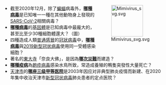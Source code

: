 <div style="float:right;margin-left:0.5em;">
[[File:Mimivirus_svg.svg|100x100px]]
</div>

*截至2020年12月，除了[[蝙蝠|蝙蝠]]病毒外，'''[[穿山甲冠狀病毒|哪種病毒]]'''是已知唯一一種在其他動物身上發現的[[SARS-CoV-2|SARS-CoV-2]]相關病毒？
*'''[[拟菌病毒|哪種病毒]]'''的[[基因體|基因體]]是已知病毒中最龐大的，甚至比至少30種細胞體還大？（圖）
*四種造成人類[[普通感冒|普通感冒]]的[[冠狀病毒|冠狀病毒]]中，'''[[人類冠狀病毒NL63|哪種病毒]]'''與[[2019新型冠状病毒|2019新型冠状病毒]]使用同一受體感染細胞？
*著名的[[東大寺|東大寺]]「奈良大佛」，是因為'''[[天平疫病大流行|哪次災難]]'''而建造？
*'''[[鴨瘟|哪種疫病]]'''為[[皰疹病毒|皰疹病毒]]感染水鳥所致，常造成養殖的鴨隻突發性大量死亡？
*[[天津市|天津市]]的'''[[天津市海河医院|哪座三级甲等医院]]'''是2003年因应对非典型肺炎疫情而新建、在2020年集中收治天津市[[2019新型冠状病毒|新型冠状病毒]]肺炎患者的定点医院？